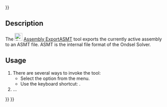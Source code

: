 <languages/>
{{UnfinishedDocu{{#translation:}}}}
<translate>

<!--T:1-->
{{Docnav
|[[Assembly_CreateBom|CreateBom]]
|[[Assembly_ToggleGrounded|ToggleGrounded]]
|[[Assembly_Workbench|Assembly]]
|IconL=Assembly_CreateBom.svg
|IconR=Assembly_ToggleGrounded.svg
|IconC=Workbench_Assembly.svg
}}

<!--T:2-->
{{GuiCommand
|Name=Assembly ExportASMT
|MenuLocation=Assembly → Export ASMT File
|Workbenches=[[Assembly_Workbench|Assembly]]
|Shortcut={{KEY|E}}
|Version=1.0
|SeeAlso=
}}

==Description== <!--T:3--> 

<!--T:7-->
The [[Image:Assembly_ExportASMT.svg|24px]] [[Assembly_ExportASMT|Assembly ExportASMT]] tool exports the currently active assembly to an ASMT file. ASMT is the internal file format of the Ondsel Solver.

==Usage== <!--T:4-->

<!--T:5-->
# There are several ways to invoke the tool:
#* Select the {{MenuCommand|Assembly → [[Image:Assembly_ExportASMT.svg|16px]] Export ASMT File}} option from the menu.
#* Use the keyboard shortcut: {{KEY|E}}.
# ...


<!--T:6-->
{{Docnav
|[[Assembly_CreateBom|CreateBom]]
|[[Assembly_ToggleGrounded|ToggleGrounded]]
|[[Assembly_Workbench|Assembly]]
|IconL=Assembly_CreateBom.svg
|IconR=Assembly_ToggleGrounded.svg
|IconC=Workbench_Assembly.svg
}}

</translate>
{{Assembly_Tools_navi{{#translation:}}}}
{{Userdocnavi{{#translation:}}}}